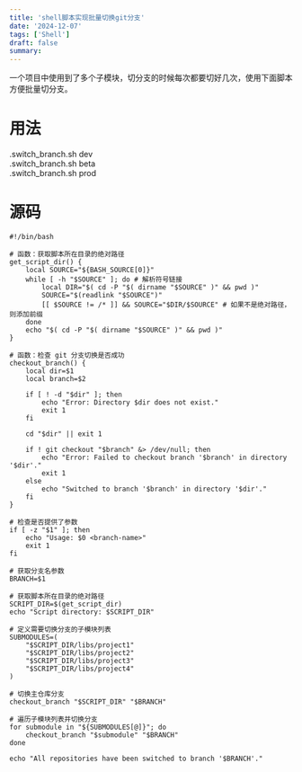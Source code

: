 ```yaml
---
title: 'shell脚本实现批量切换git分支'
date: '2024-12-07'
tags: ['Shell']
draft: false
summary: 
---
```


一个项目中使用到了多个子模块，切分支的时候每次都要切好几次，使用下面脚本方便批量切分支。


# 用法
.switch_branch.sh dev  
.switch_branch.sh beta  
.switch_branch.sh prod  

# 源码
```
#!/bin/bash

# 函数：获取脚本所在目录的绝对路径
get_script_dir() {
    local SOURCE="${BASH_SOURCE[0]}"
    while [ -h "$SOURCE" ]; do # 解析符号链接
        local DIR="$( cd -P "$( dirname "$SOURCE" )" && pwd )"
        SOURCE="$(readlink "$SOURCE")"
        [[ $SOURCE != /* ]] && SOURCE="$DIR/$SOURCE" # 如果不是绝对路径，则添加前缀
    done
    echo "$( cd -P "$( dirname "$SOURCE" )" && pwd )"
}

# 函数：检查 git 分支切换是否成功
checkout_branch() {
    local dir=$1
    local branch=$2

    if [ ! -d "$dir" ]; then
        echo "Error: Directory $dir does not exist."
        exit 1
    fi

    cd "$dir" || exit 1

    if ! git checkout "$branch" &> /dev/null; then
        echo "Error: Failed to checkout branch '$branch' in directory '$dir'."
        exit 1
    else
        echo "Switched to branch '$branch' in directory '$dir'."
    fi
}

# 检查是否提供了参数
if [ -z "$1" ]; then
    echo "Usage: $0 <branch-name>"
    exit 1
fi

# 获取分支名参数
BRANCH=$1

# 获取脚本所在目录的绝对路径
SCRIPT_DIR=$(get_script_dir)
echo "Script directory: $SCRIPT_DIR"

# 定义需要切换分支的子模块列表
SUBMODULES=(
    "$SCRIPT_DIR/libs/project1"
    "$SCRIPT_DIR/libs/project2"
    "$SCRIPT_DIR/libs/project3"
    "$SCRIPT_DIR/libs/project4"
)

# 切换主仓库分支
checkout_branch "$SCRIPT_DIR" "$BRANCH"

# 遍历子模块列表并切换分支
for submodule in "${SUBMODULES[@]}"; do
    checkout_branch "$submodule" "$BRANCH"
done

echo "All repositories have been switched to branch '$BRANCH'."

```